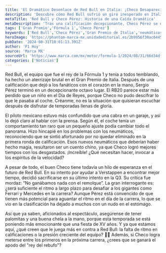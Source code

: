 ```yaml
---
title: 'El Dramático Desenlace de Red Bull en Italia: ¡Checo Desaparecido!'
description: 'Descubre cómo Red Bull sufrió un giro inesperado en Italia. Checo Pérez se enfrenta a retos enormes mientras busca recuperar el ritmo. ¡No te lo pierdas!'
metaTitle: 'Red Bull y Checo Pérez: Historia de una Caída Dramática'
metaDescription: 'Tras una calificación decepcionante, Checo Pérez se enfrenta a nuevos retos en Red Bull. Descubre el drama detrás de la carrera en Italia.'
tags: ['Gran Premio','Fórmula 1','Checo Pérez']
keywords: ['Red Bull','Checo Pérez','Gran Premio de Italia','neumáticos','calificación']
heroImage: 'https://phantom-marca-mx.unidadeditorial.es/2b9956f30ac6445f382a262479985ae7/resize/600/mx/assets/multimedia/imagenes/2024/08/31/17251239963166.jpg'
pubDate: '2024-08-31T18:01:13.391Z'
author: 'F1 Hoy'
source: 'Marca MX'
sourceUrl: 'https://www.marca.com/mx/motor/formula-1/2024/08/31/66d34df5e2704e362e8b4573.html'
categories: ['Noticias']
---
```

Red Bull, el equipo que fue el rey de la Fórmula 1 y tenía a todos temblando, ha hecho un aterrizaje brutal en el Gran Premio de Italia. Después de una calificación que dejó a los fanáticos con el corazón en la mano, Sergio Pérez terminó en un decepcionante octavo lugar. El RB20 parece estar más perdido que un niño en el Día de Reyes, porque Checo no pudo descifrar lo que le pasaba al coche. Créanme, no es la situación que quisieran escuchar después de disfrutar de temporadas llenas de gloria.

El piloto mexicano estuvo más confundido que una cabra en un garaje, y así lo dejó claro al hablar con la prensa. Según él, el coche tenía un comportamiento tan raro que un pequeño ajuste podía cambiar todo el panorama. Hizo hincapié en los problemas con los neumáticos, reconociendo que se sintió afortunado por no quedar eliminado en la primera ronda de calificación. Esos nuevos neumáticos que deberían haber hecho magia, resultaron ser un cuento chino, ya que Checo logró mejores tiempos con los desgastados. ¡Increíble! ¿Qué necesitan hacer, invocar a los espíritus de la velocidad?

A pesar de todo, el buen Checo tiene todavía un hilo de esperanza en el futuro de Red Bull. En su intento por ayudar a Verstappen a encontrar mejor tiempo, decidió sacrificarse en su último intento en la Q3. Su crítica fue mordaz: “No ganábamos nada con el remolque”. La gran interrogante es: ¿será suficiente el ritmo a largo plazo para desafiar a los gigantes como Ferrari y Mercedes en la carrera? Aunque Pérez está convencido de que tienen más potencial para aguantar el ritmo en el día de la carrera, lo que se vio en la clasificación ha dejado a muchos con un nudo en el estómago. 

Así que ya saben, aficionados al espectáculo, asegúrense de tener palomitas y una buena chela a la mano, porque esta temporada se está poniendo más emocionante que una fiesta de XV años. Y ya que estamos aquí, ¿qué creen que le juega más en contra a Red Bull: la falta de ritmo en calificaciones o la presión creciente del equipo? 🤔💥 Además, si Checo logra meterse entre los primeros en la próxima carrera, ¿crees que se ganará el apodo del "rey del rebufo"?


